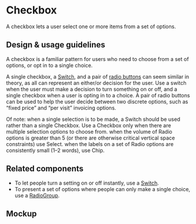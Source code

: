 
<Meta title="Components/Selections/Checkbox/Docs" />

# Checkbox

A checkbox lets a user select one or more items from a set of options.

## Design & usage guidelines

A checkbox is a familiar pattern for users who need to choose from a set of
options, or opt in to a single choice.

A single checkbox, a
[Switch](../?path=/docs/components-selections-switch--switch-story), and a pair
of
[radio buttons](../?path=/docs/components-forms-and-inputs-radiogroup--radio-group)
can seem similar in theory, as all can represent an either/or decision for the
user. Use a switch when the user must make a decision to turn something on or
off, and a single checkbox when a user is opting in to a choice. A pair of radio
buttons can be used to help the user decide between two discrete options, such
as “fixed price” and “per visit” invoicing options.

Of note: when a single selection is to be made, a Switch should be used rather
than a single Checkbox. Use a Checkbox only when there are multiple selection
options to choose from. when the volume of Radio options is greater than 5 (or
there are otherwise critical vertical space constraints) use Select. when the
labels on a set of Radio options are consistently small (1–2 words), use Chip.

## Related components

- To let people turn a setting on or off instantly, use a
  [Switch](../?path=/docs/components-selections-switch--switch-story).
- To present a set of options where people can only make a single choice, use a
  [RadioGroup](../?path=/docs/components-forms-and-inputs-radiogroup--radio-group).

## Mockup

<Figma
  collapsable
  url="https://www.figma.com/file/avvgu5SkbBvS8lGVePBsqO/%F0%9F%92%99-Product%2FMobile?node-id=15272%3A30151"
/>

